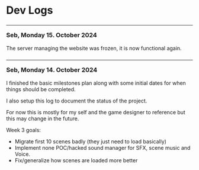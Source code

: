 
<Meta title="Readme/Logs"  />

# Dev Logs

### <hr /> Seb, Monday 15. October 2024

The server managing the website was frozen, it is now functional again.

### <hr /> Seb, Monday 14. October 2024

I finished the basic milestones plan along with some initial dates for when things should be completed.

I also setup this log to document the status of the project.

For now this is mostly for my self and the game designer to reference but this may change in the future.

Week 3 goals:
 - Migrate first 10 scenes badly (they just need to load basically)
 - Implement none POC/hacked sound manager for SFX, scene music and Voice.
 - Fix/generalize how scenes are loaded more better


